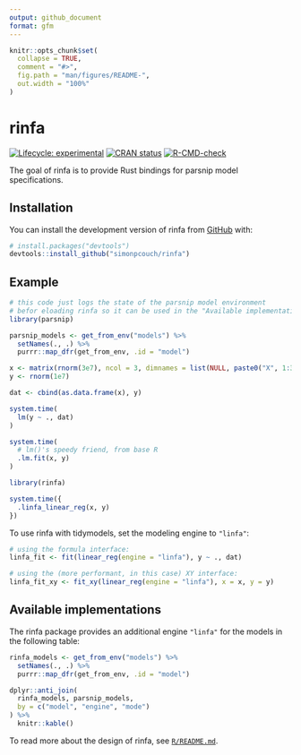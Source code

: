 ```yaml
---
output: github_document
format: gfm
---
```


<!-- README.md is generated from README.Rmd. Please edit that file -->

```r
knitr::opts_chunk$set(
  collapse = TRUE,
  comment = "#>",
  fig.path = "man/figures/README-",
  out.width = "100%"
)
```

# rinfa

<!-- badges: start -->
[![Lifecycle: experimental](https://img.shields.io/badge/lifecycle-experimental-orange.svg)](https://lifecycle.r-lib.org/articles/stages.html#experimental)
[![CRAN status](https://www.r-pkg.org/badges/version/rinfa)](https://CRAN.R-project.org/package=rinfa)
[![R-CMD-check](https://github.com/simonpcouch/rinfa/actions/workflows/R-CMD-check.yaml/badge.svg)](https://github.com/simonpcouch/rinfa/actions/workflows/R-CMD-check.yaml)
<!-- badges: end -->

The goal of rinfa is to provide Rust bindings for parsnip model specifications.

## Installation

You can install the development version of rinfa from [GitHub](https://github.com/) with:

``` r
# install.packages("devtools")
devtools::install_github("simonpcouch/rinfa")
```

## Example

```r
# this code just logs the state of the parsnip model environment
# befor eloading rinfa so it can be used in the "Available implementations" sec
library(parsnip)

parsnip_models <- get_from_env("models") %>%
  setNames(., .) %>%
  purrr::map_dfr(get_from_env, .id = "model")

```

```r
x <- matrix(rnorm(3e7), ncol = 3, dimnames = list(NULL, paste0("X", 1:3)))
y <- rnorm(1e7)

dat <- cbind(as.data.frame(x), y)

system.time(
  lm(y ~ ., dat)
)

system.time(
  # lm()'s speedy friend, from base R
  .lm.fit(x, y)
)

library(rinfa)

system.time({
  .linfa_linear_reg(x, y)
})
```

To use rinfa with tidymodels, set the modeling engine to `"linfa"`:

```r
# using the formula interface:
linfa_fit <- fit(linear_reg(engine = "linfa"), y ~ ., dat)

# using the (more performant, in this case) XY interface:
linfa_fit_xy <- fit_xy(linear_reg(engine = "linfa"), x = x, y = y)
```

## Available implementations

The rinfa package provides an additional engine `"linfa"` for the models in the following table:

```r
rinfa_models <- get_from_env("models") %>%
  setNames(., .) %>%
  purrr::map_dfr(get_from_env, .id = "model")

dplyr::anti_join(
  rinfa_models, parsnip_models, 
  by = c("model", "engine", "mode")
) %>%
  knitr::kable()
```

To read more about the design of rinfa, see [`R/README.md`](https://github.com/simonpcouch/rinfa/tree/main/R/README.md).
